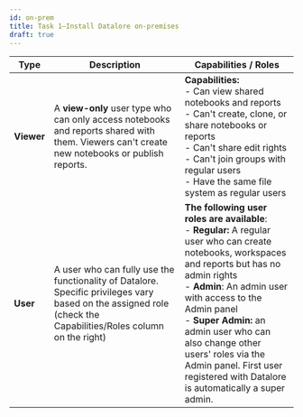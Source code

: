 ```yaml
---
id: on-prem
title: Task 1–Install Datalore on-premises
draft: true
---
```





| **Type** | **Description** | **Capabilities / Roles** |
|---|---|---|
| **Viewer** | A **view-only** user type who can only access notebooks and reports shared with them. Viewers can't create new notebooks or publish reports. | **Capabilities:**<br/>- Can view shared notebooks and reports<br/>- Can't create, clone, or share notebooks or reports<br/>- Can't share edit rights<br/>- Can't join groups with regular users<br/>- Have the same file system as regular users |
| **User** | A user who can fully use the functionality of Datalore. Specific privileges vary based on the assigned role (check the Capabilities/Roles column on the right) | **The following user roles are available**:<br/>- **Regular:** A regular user who can create notebooks, workspaces and reports but has no admin rights<br/>- **Admin**: An admin user with access to the Admin panel<br/>- **Super Admin:** an admin user who can also change other users' roles via the Admin panel. First user registered with Datalore is automatically a super admin. |